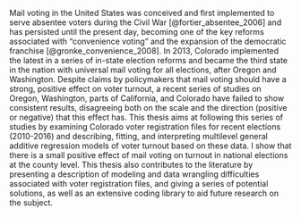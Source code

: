 Mail voting in the United States was conceived and first implemented to serve absentee voters during the Civil War [@fortier_absentee_2006] and has persisted until the present day, becoming one of the key reforms associated with "convenience voting" and the expansion of the democratic franchise [@gronke_convenience_2008]. In 2013, Colorado implemented the latest in a series of in-state election reforms and became the third state in the nation with universal mail voting for all elections, after Oregon and Washington. Despite claims by policymakers that mail voting should have a strong, positive effect on voter turnout, a recent series of studies on Oregon, Washington, parts of California, and Colorado have failed to show consistent results, disagreeing both on the scale and the direction (positive or negative) that this effect has. This thesis aims at following this series of studies by examining Colorado voter registration files for recent elections (2010-2016) and describing, fitting, and interpreting multilevel general additive regression models of voter turnout based on these data. I show that there is a small positive effect of mail voting on turnout in national elections at the county level. This thesis also contributes to the literature by presenting a description of modeling and data wrangling difficulties associated with voter registration files, and giving a series of potential solutions, as well as an extensive coding library to aid future research on the subject.